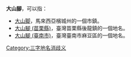 '''大山腳'''，可以指：
*[[大山脚|大山脚]]，馬來西亞檳城州的一個市鎮。
*[[大山腳_(苗栗縣)|大山腳 (苗栗縣)]]，臺灣苗栗縣後龍鎮的一個地名。
*[[大山腳_(臺南市)|大山腳 (臺南市)]]，臺灣臺南市麻豆區的一個地名。
{{disambig}}
[[Category:三字地名消歧义|Category:三字地名消歧义]]